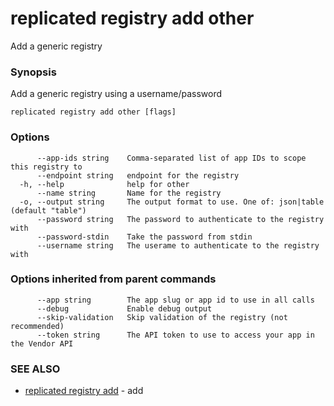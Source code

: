 # replicated registry add other

Add a generic registry

### Synopsis

Add a generic registry using a username/password

```
replicated registry add other [flags]
```

### Options

```
      --app-ids string    Comma-separated list of app IDs to scope this registry to
      --endpoint string   endpoint for the registry
  -h, --help              help for other
      --name string       Name for the registry
  -o, --output string     The output format to use. One of: json|table (default "table")
      --password string   The password to authenticate to the registry with
      --password-stdin    Take the password from stdin
      --username string   The userame to authenticate to the registry with
```

### Options inherited from parent commands

```
      --app string        The app slug or app id to use in all calls
      --debug             Enable debug output
      --skip-validation   Skip validation of the registry (not recommended)
      --token string      The API token to use to access your app in the Vendor API
```

### SEE ALSO

* [replicated registry add](replicated-cli-registry-add)	 - add

